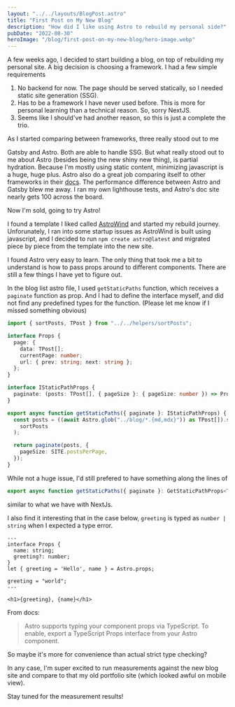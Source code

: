 ```yaml
---
layout: "../../layouts/BlogPost.astro"
title: "First Post on My New Blog"
description: "How did I like using Astro to rebuild my personal side?"
pubDate: "2022-08-30"
heroImage: "/blog/first-post-on-my-new-blog/hero-image.webp"
---
```


A few weeks ago, I decided to start building a blog, on top of rebuilding my personal site. A big decision is choosing a framework. I had a few simple requirements

1. No backend for now. The page should be served statically, so I needed static site generation (SSG).
2. Has to be a framework I have never used before. This is more for personal learning than a technical reason. So, sorry NextJS.
3. Seems like I should've had another reason, so this is just a complete the trio.

As I started comparing between frameworks, three really stood out to me

Gatsby and Astro. Both are able to handle SSG. But what really stood out to me about Astro (besides being the new shiny new thing), is partial hydration. Because I'm mostly using static content, minimizing javascript is a huge, huge plus. Astro also do a great job comparing itself to other frameworks in their [docs](https://docs.astro.build/en/comparing-astro-vs-other-tools/#gatsby-vs-astro). The performance difference between Astro and Gatsby blew me away. I ran my own lighthouse tests, and Astro's doc site nearly gets 100 across the board.

Now I'm sold, going to try Astro!

I found a template I liked called [AstroWind](https://astrowind.vercel.app/) and started my rebuild journey. Unforunately, I ran into some startup issues as AstroWind is built using javascript, and I decided to run `npm create astro@latest` and migrated piece by piece from the template into the new site.

I found Astro very easy to learn. The only thing that took me a bit to understand is how to pass props around to different components. There are still a few things I have yet to figure out.

In the blog list astro file, I used `getStaticPaths` function, which receives a `paginate` function as prop. And I had to define the interface myself, and did not find any predefined types for the function. (Please let me know if I missed something obvious)

```ts
import { sortPosts, TPost } from "../../helpers/sortPosts";

interface Props {
  page: {
    data: TPost[];
    currentPage: number;
    url: { prev: string; next: string };
  };
}

interface IStaticPathProps {
  paginate: (posts: TPost[], { pageSize }: { pageSize: number }) => Props;
}

export async function getStaticPaths({ paginate }: IStaticPathProps) {
  const posts = ((await Astro.glob("../blog/*.{md,mdx}")) as TPost[]).sort(
    sortPosts
  );

  return paginate(posts, {
    pageSize: SITE.postsPerPage,
  });
}
```

While not a huge issue, I'd still prefered to have something along the lines of

```ts
export async function getStaticPaths({ paginate }: GetStaticPathProps<TPost>) {
```

similar to what we have with NextJs.

I also find it interesting that in the case below, `greeting` is typed as `number | string` when I expected a type error.

```astro
---
interface Props {
  name: string;
  greeting?: number;
}
let { greeting = 'Hello', name } = Astro.props;

greeting = "world";
---

<h1>{greeting}, {name}</h1>
```

From docs:

> Astro supports typing your component props via TypeScript. To enable, export a TypeScript Props interface from your Astro component.

So maybe it's more for convenience than actual strict type checking?

In any case, I'm super excited to run measurements against the new blog site and compare to that my old portfolio site (which looked awful on mobile view).

Stay tuned for the measurement results!
